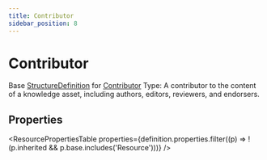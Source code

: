 ```yaml
---
title: Contributor
sidebar_position: 8
---
```


# Contributor

Base <a href="/docs/api/fhir/resources/structuredefinition">StructureDefinition</a> for <a href="/docs/api/fhir/datatypes/contributor">Contributor</a> Type: A contributor to the content of a knowledge asset, including authors, editors, reviewers, and endorsers.

<Tabs queryString="intro-section">
<TabItem value="schema" label="Schema" default>


## Properties


<ResourcePropertiesTable properties={definition.properties.filter((p) => !(p.inherited && p.base.includes('Resource')))} />


</TabItem>
  
  
  
  

</Tabs>
